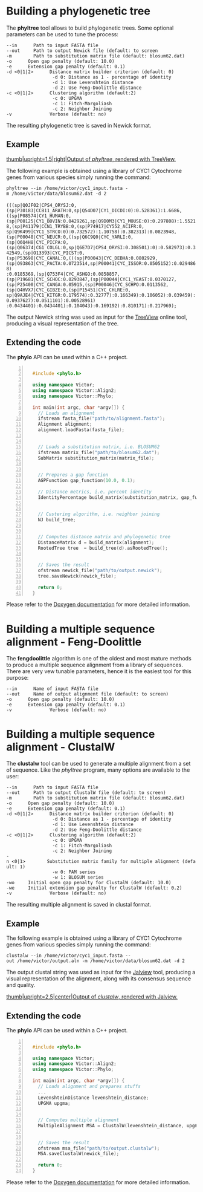 = Building a phylogenetic tree =
The '''phyltree''' tool allows to build phylogenetic trees. Some optional parameters can be used to tune the process:

 --in <name>     Path to input FASTA file
 --out <name>    Path to output Newick file (default: to screen
 -m <name>       Path to substitution matrix file (default: blosum62.dat)
 -o <double>     Open gap penalty (default: 10.0)
 -e <double>     Extension gap penalty (default: 0.1)
 -d <0|1|2>      Distance matrix builder criterion (default: 0)
                  -d 0: Distance as 1 - percentage of identity
                  -d 1: Use Levenshtein distance
                  -d 2: Use Feng-Doolittle distance
 -c <0|1|2>      Clustering algorithm (default:2)
                  -c 0: UPGMA
                  -c 1: Fitch-Margoliash
                  -c 2: Neighbor Joining
 -v              Verbose (default: no)

The resulting phylogenetic tree is saved in Newick format.

== Example ==
[[File:Phyltree.png|thumb|upright=1.5|right|Output of ''phyltree'', rendered with [http://etetoolkit.org/treeview/ TreeView].]]

The following example is obtained using a library of CYC1 Cytochrome genes from various species simply running the command:

 phyltree --in /home/victor/cyc1_input.fasta -m /home/victor/data/blosum62.dat -d 2
 
 (((sp|Q0JF02|CPS4_ORYSJ:0,(sp|P30183|CCB11_ARATH:0,sp|Q54D07|CY1_DICDI:0):0.528361):1.6686,((sp|P08574|CY1_HUMAN:0,
 (sp|P00125|CY1_BOVIN:0.0429261,sp|Q9D0M3|CY1_MOUSE:0):0.297808):1.55218,(sp|P41179|CCN1_TRYBB:0,(sp|P74917|CY552_ACIFR:0,
 sp|Q9K499|CYC1_STRCO:0):0.732572):1.10758):0.382313):0.0823948,(sp|P00048|CYC_NEUCR:0,((sp|Q6C9Q0|CYC_YARLI:0,
 (sp|Q6Q4H8|CYC_PICPA:0,(sp|Q06374|CG1_COLGL:0,sp|Q6E7D7|CPS4_ORYSI:0.308501):0):0.582973):0.342549,(sp|O13393|CYC_PICST:0,
 (sp|P53698|CYC_CANAL:0,(((sp|P00043|CYC_DEBHA:0.0802929,(sp|O93863|CYC_PACTA:0.0723514,sp|P00041|CYC_ISSOR:0.0505152):0.0294868)
 :0.0185369,(sp|Q753F4|CYC_ASHGO:0.0858857,(sp|P19681|CYC_SCHOC:0.0293847,(sp|P00044|CYC1_YEAST:0.0370127,
 (sp|P25400|CYC_CANGA:0.05915,(sp|P00046|CYC_SCHPO:0.0113562,(sp|Q4HVX7|CYC_GIBZE:0,(sp|P15451|CYC_CHLRE:0,
 sp|Q9AJE4|CYC1_KITGR:0.179574):0.32777):0.166349):0.106052):0.039459):0.0937627):0.0511101):0.00528961)
 :0.0434401):0.0434401):0.104043):0.169192):0.810171):0.217969);

The output Newick string was used as input for the [http://etetoolkit.org/treeview/ TreeView] online tool, producing a visual representation of the tree.

== Extending the code ==
The '''phylo''' API can be used within a C++ project.

<syntaxhighlight line lang="cpp">
  
  #include <phylo.h>
  
  using namespace Victor;
  using namespace Victor::Align2;
  using namespace Victor::Phylo;
  
  int main(int argc, char *argv[]) {
    // Loads an alignment
    ifstream fasta_file("path/to/alignment.fasta");
    Alignment alignment;
    alignment.loadFasta(fasta_file);
    
    
    // Loads a substitution matrix, i.e. BLOSUM62
    ifstream matrix_file("path/to/blosum62.dat");
    SubMatrix substitution_matrix(matrix_file);
    
    
    // Prepares a gap function
    AGPFunction gap_function(10.0, 0.1);
    
    // Distance metrics, i.e. percent identity
    IdentityPercentage build_matrix(substitution_matrix, gap_function);
    
    
    // Custering algorithm, i.e. neighbor joining
    NJ build_tree;
    
    
    // Computes distance matrix and phylogenetic tree
    DistanceMatrix d = build_matrix(alignment);
    RootedTree tree  = build_tree(d).asRootedTree();
    
    
    // Saves the result
    ofstream newick_file("path/to/output.newick");
    tree.saveNewick(newick_file);
    
    return 0;
  }
</syntaxhighlight>

Please refer to the [http://protein.bio.unipd.it/victor_doxygen/index.html Doxygen documentation] for more detailed information.

= Building a multiple sequence alignment - Feng-Doolittle =
The '''fengdoolittle''' algorithm is one of the oldest and most mature methods to produce a multiple sequence alignment from a library of sequences. There are very vew tunable parameters, hence it is the easiest tool for this purpose:

 --in <name>     Name of input FASTA file
 --out <name>    Name of output alignment file (default: to screen)
 -o <double>     Open gap penalty (default: 10.0)
 -e <double>     Extension gap penalty (default: 0.1)
 -v              Verbose (default: no)



= Building a multiple sequence alignment - ClustalW =
The '''clustalw''' tool can be used to generate a multiple alignment from a set of sequence. Like the ''phyltree'' program, many options are available to the user:

 --in <name>   	 Path to input FASTA file
 --out <name>    Path to output ClustalW file (default: to screen)
 -m <name>       Path to substitution matrix file (default: blosum62.dat)
 -o <double>     Open gap penalty (default: 10.0)
 -e <double>     Extension gap penalty (default: 0.1)
 -d <0|1|2>      Distance matrix builder criterion (default: 0)
                  -d 0: Distance as 1 - percentage of identity
                  -d 1: Use Levenshtein distance
                  -d 2: Use Feng-Doolittle distance
 -c <0|1|2>      Clustering algorithm (default:2)
                  -c 0: UPGMA
                  -c 1: Fitch-Margoliash
                  -c 2: Neighbor Joining
 -n <0|1>        Substitution matrix family for multiple alignment (default: 1)
                  -w 0: PAM series
                  -w 1: BLOSUM series
 -wo <double>    Initial open gap penalty for ClustalW (default: 10.0)
 -we <double>    Initial extension gap penalty for ClustalW (default: 0.2)
 -v              Verbose (default: no)

The resulting multiple alignment is saved in clustal format.



== Example ==

The following example is obtained using a library of CYC1 Cytochrome genes from various species simply running the command:

 clustalw --in /home/victor/cyc1_input.fasta --out /home/victor/output.aln -m /home/victor/data/blosum62.dat -d 2

The output clustal string was used as input for the [http://www.jalview.org/ Jalview] tool, producing a visual representation of the alignment, along with its consensus sequence and quality.

[[File:Msa.png|thumb|upright=2.5|center|Output of ''clustalw'', rendered with [http://www.jalview.org/ Jalview].]]

== Extending the code ==
The '''phylo''' API can be used within a C++ project.

<syntaxhighlight line lang="cpp">
  
  #include <phylo.h>
  
  using namespace Victor;
  using namespace Victor::Align2;
  using namespace Victor::Phylo;
  
  int main(int argc, char *argv[]) {
    // Loads alignment and prepares stuffs
    ...
    LevenshteinDistance levenshtein_distance;
    UPGMA upgma;
    
    
    // Computes multiple alignment
    MultipleAlignment MSA = ClustalW(levenshtein_distance, upgma, ClustalW::BLOSUM);
    
    
    // Saves the result
    ofstream msa_file("path/to/output.clustalw");
    MSA.saveClustalW(newick_file);
    
    return 0;
  }
</syntaxhighlight>

Please refer to the [http://protein.bio.unipd.it/victor_doxygen/index.html Doxygen documentation] for more detailed information.
